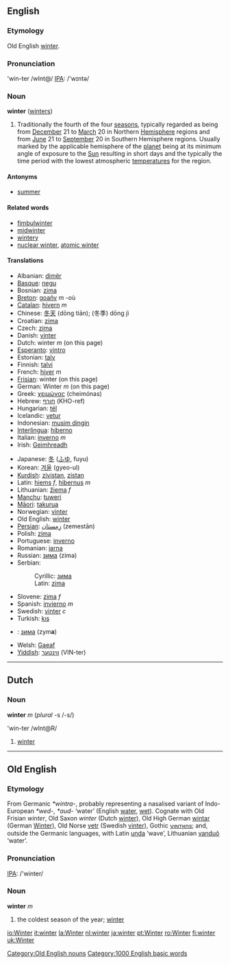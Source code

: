 ==English==

{{rank|fortune|glass|silver|961|winter|expect|nation|legal}}

===Etymology===
Old English [[winter#Old English|winter]].

===Pronunciation===
'win-ter /wInt@/
[[IPA]]: /'wɪntə/

===Noun===
'''winter''' ([[winters]])

#Traditionally the fourth of the four [[season]]s, typically regarded as being from [[December]] 21 to [[March]] 20 in Northern [[Hemisphere]] regions and from [[June]] 21 to [[September]] 20 in Southern Hemisphere regions. Usually marked by the applicable hemisphere of the [[planet]] being at its minimum angle of exposure to the [[Sun]] resulting in short days and the typically the time period with the lowest atmospheric [[temperature]]s for the region.

====Antonyms====
*[[summer]]

====Related words====

* [[fimbulwinter]]
* [[midwinter]]
* [[wintery]]
* [[nuclear winter]], [[atomic winter]] <!-- "nuclear winter" is 1000 times more used in the literature (cf. also Google, especially when you filter out all duplicate results about the song "atomic winter") -->

====Translations====
{{top}}
*Albanian: [[dimër]]
*[[Basque]]: [[negu]]
*Bosnian: [[zima#Bosnian|zima]] {{f}}
*[[Breton]]: [[goañv]] ''m'' -où
*[[Catalan]]: [[hivern]] ''m''
*Chinese: [[冬天]] (dōng tiān); (冬季) dōng jì
*Croatian: [[zima]]
*Czech: [[zima]]
*Danish: [[vinter]]
*Dutch: winter ''m'' (on this page)
*[[Esperanto]]: [[vintro]]
*Estonian: [[talv]]
*Finnish: [[talvi]]
*French: [[hiver]] ''m''
*[[Frisian]]: winter (on this page)
*German: Winter ''m'' (on this page)
*Greek: [[χειμώνας]] (cheimónas)
*Hebrew: [[חורף]] (KHO-ref)
*Hungarian: [[tél]]
*Icelandic: [[vetur]]
*Indonesian: [[musim dingin]]
*[[Interlingua]]: [[hiberno]]
*Italian: [[inverno]] ''m''
*Irish: [[Geimhreadh]]
{{mid}}
*Japanese: [[冬]] ([[ふゆ]], fuyu)
*Korean: [[겨울]] (gyeo-ul)
*[[Kurdish]]: [[zivistan]], [[zistan]]
*Latin: [[hiems]] ''f'', [[hibernus]] ''m''
*Lithuanian: [[žiema]] ''f''
*[[Manchu]]: [[tuweri]]
*[[Māori]]: [[takurua]]
*Norwegian: [[vinter]]
*Old English: [[winter#Old English|winter]]
*[[Persian]]: [[زِمِستان]] (zemestān)
*Polish: [[zima]]
*Portuguese: [[inverno]]
*Romanian: [[iarna]]
*Russian: [[зима]] (zima)
*Serbian:
*:Cyrillic: [[зима#Serbian|зима]] {{f}}
*:Latin: [[zima#Serbian|zima]] {{f}}
*Slovene: [[zima]] ''f''
*Spanish: [[invierno]] ''m''
*Swedish: [[vinter]] ''c''
*Turkish: [[kış]]
*{{uk}}: [[зима]] (zym'''a''') {{f}}
*Welsh: [[Gaeaf]]
*[[Yiddish]]: [[װינטער]] (VIN-ter)
{{bottom}}

----

== Dutch ==
===Noun===
'''winter''' ''m'' (''plural'' -s /-s/)

'win-ter /wInt@R/

# [[winter]]

----


==Old English==
===Etymology===
From Germanic ''*wintra-'', probably representing a nasalised variant of Indo-European ''*wed-, *aud-'' ‘water’ (English [[water]], [[wet]]).  Cognate with Old Frisian ''winter'', Old Saxon ''winter'' (Dutch [[winter#Dutch|winter]]), Old High German [[wintar]] (German [[Winter]]), Old Norse [[vetr]] (Swedish [[vinter]]), Gothic [[𐍅𐌹𐌽𐍄𐍂𐌿𐍃]]; and, outside the Germanic languages, with Latin [[unda]] ‘wave’, Lithuanian [[vanduo|vanduõ]] ‘water’.

===Pronunciation===
[[IPA]]: /'winter/

===Noun===
'''winter''' ''m''
# the coldest season of the year; [[winter#English|winter]]

[[Category:Old English nouns]]

[[Category:1000 English basic words]]

[[io:Winter]]
[[it:winter]]
[[la:Winter]]
[[nl:winter]]
[[ja:winter]]
[[pt:Winter]]
[[ro:Winter]]
[[fi:winter]]
[[uk:Winter]]